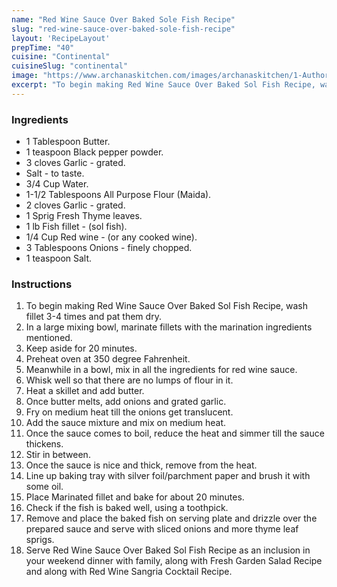 ---
name: "Red Wine Sauce Over Baked Sole Fish Recipe"
slug: "red-wine-sauce-over-baked-sole-fish-recipe"
layout: 'RecipeLayout'
prepTime: "40"
cuisine: "Continental"
cuisineSlug: "continental"
image: "https://www.archanaskitchen.com/images/archanaskitchen/1-Author/poojanadkarni/RED_WINE_SAUCE_OVER_BAKED_SOL_FISH.jpg"
excerpt: "To begin making Red Wine Sauce Over Baked Sol Fish Recipe, wash fillet 3-4 times and pat them dry"
---

### Ingredients

- 1 Tablespoon Butter.
- 1 teaspoon Black pepper powder.
- 3 cloves Garlic - grated.
- Salt - to taste.
- 3/4 Cup Water.
- 1-1/2 Tablespoons All Purpose Flour (Maida).
- 2 cloves Garlic - grated.
- 1 Sprig Fresh Thyme leaves.
- 1 lb Fish fillet - (sol fish).
- 1/4 Cup Red wine - (or any cooked wine).
- 3 Tablespoons Onions - finely chopped.
- 1 teaspoon Salt.

### Instructions

1. To begin making Red Wine Sauce Over Baked Sol Fish Recipe, wash fillet 3-4 times and pat them dry.
1. In a large mixing bowl, marinate fillets with the marination ingredients mentioned.
1. Keep aside for 20 minutes.
1. Preheat oven at 350 degree Fahrenheit.
1. Meanwhile in a bowl, mix in all the ingredients for red wine sauce.
1. Whisk well so that there are no lumps of flour in it.
1. Heat a skillet and add butter.
1. Once butter melts, add onions and grated garlic.
1. Fry on medium heat till the onions get translucent.
1. Add the sauce mixture and mix on medium heat.
1. Once the sauce comes to boil, reduce the heat and simmer till the sauce thickens.
1. Stir in between.
1. Once the sauce is nice and thick, remove from the heat.
1. Line up baking tray with silver foil/parchment paper and brush it with some oil.
1. Place Marinated fillet and bake for about 20 minutes.
1. Check if the fish is baked well, using a toothpick.
1. Remove and place the baked fish on serving plate and drizzle over the prepared sauce and serve with sliced onions and more thyme leaf sprigs.
1. Serve Red Wine Sauce Over Baked Sol Fish Recipe as an inclusion in your weekend dinner with family, along with Fresh Garden Salad Recipe and along with Red Wine Sangria Cocktail Recipe.
